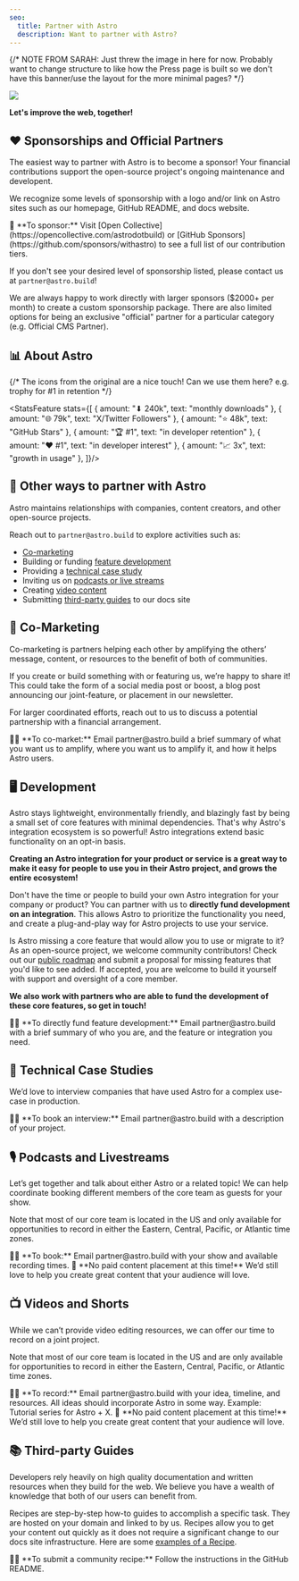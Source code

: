```yaml
---
seo:
  title: Partner with Astro
  description: Want to partner with Astro?
---
```




{/* NOTE FROM SARAH:
Just threw the image in here for now. Probably want to change structure to like how the Press page is built so we don't have this banner/use the layout for the more minimal pages? 
*/}

![](../../assets/partnerships-page-1.webp)

**Let's improve the web, together!**

## ❤ Sponsorships and Official Partners

The easiest way to partner with Astro is to become a sponsor! Your financial contributions support the open-source project's ongoing maintenance and developent.

We recognize some levels of sponsorship with a logo and/or link on Astro sites such as our homepage, GitHub README, and docs website.

<Note color="red">
  💸 **To sponsor:** Visit [Open Collective](https://opencollective.com/astrodotbuild) or [GitHub Sponsors](https://github.com/sponsors/withastro) to see a full list of our contribution tiers.
</Note>

If you don't see your desired level of sponsorship listed, please contact us at `partner@astro.build`!

We are always happy to work directly with larger sponsors ($2000+ per month) to create a custom sponsorship package. There are also limited options for being an exclusive "official" partner for a particular category (e.g. Official CMS Partner).

## 📊 About Astro

{/* The icons from the original are a nice touch! Can we use them here? e.g. trophy for #1 in retention */}

<StatsFeature stats={[
  { amount: "⬇ 240k", text: "monthly downloads" },
  { amount: "🌐 79k", text: "X/Twitter Followers" },
  { amount: "⭐ 48k", text: "GitHub Stars" },
  { amount: "🏆 #1", text: "in developer retention" },
  { amount: "❤ #1", text: "in developer interest" },
  { amount: "📈 3x", text: "growth in usage" },
]}/>

## 🤝 Other ways to partner with Astro

Astro maintains relationships with companies, content creators, and other open-source projects.

Reach out to `partner@astro.build` to explore activities such as:

- [Co-marketing](#-co-marketing)
- Building or funding [feature development](#-development)
- Providing a [technical case study](#-technical-case-studies)
- Inviting us on [podcasts or live streams](#-podcasts-and-livestreams)
- Creating [video content](#-videos-and-shorts)
- Submitting [third-party guides](#-third-party-guides) to our docs site

## 📣 Co-Marketing

Co-marketing is partners helping each other by amplifying the others’ message, content, or resources to the benefit of both of communities. 

If you create or build something with or featuring us, we’re happy to share it! This could take the form of a social media post or boost, a blog post announcing our joint-feature, or placement in our newsletter.

For larger coordinated efforts, reach out to us to discuss a potential partnership with a financial arrangement.

<Note color="orange">
  ✍🏻 **To co-market:** Email partner@astro.build a brief summary of what you want us to amplify, where you want us to amplify it, and how it helps Astro users.
</Note>

## 🖥 Development

Astro stays lightweight, environmentally friendly, and blazingly fast by being a small set of core features with minimal dependencies. That's why Astro's integration ecosystem is so powerful! Astro integrations extend basic functionality on an opt-in basis. 

**Creating an Astro integration for your product or service is a great way to make it easy for people to use you in their Astro project, and grows the entire ecosystem!**

Don't have the time or people to build your own Astro integration for your company or product? You can partner with us to **directly fund development on an integration**. This allows Astro to prioritize the functionality you need, and create a plug-and-play way for Astro projects to use your service.

Is Astro missing a core feature that would allow you to use or migrate to it? As an open-source project, we welcome community contributors! Check out our [public roadmap](https://github.com/withastro/roadmap) and submit a proposal for missing features that you'd like to see added. If accepted, you are welcome to build it yourself with support and oversight of a core member.

**We also work with partners who are able to fund the development of these core features, so get in touch!**

<Note color="blue">
  ✍🏻 **To directly fund feature development:** Email partner@astro.build with a brief summary of who you are, and the feature or integration you need. 
</Note>

## 📑 Technical Case Studies

We’d love to interview companies that have used Astro for a complex use-case in production.

<Note color="purple">
  ✍🏻 **To book an interview:** Email partner@astro.build with a description of your project.
</Note>

## 🎙 Podcasts and Livestreams

Let’s get together and talk about either Astro or a related topic! We can help coordinate booking different members of the core team as guests for your show.

Note that most of our core team is located in the US and only available for opportunities to record in either the Eastern, Central, Pacific, or Atlantic time zones.

<Note color="purple">
  ✍🏻 **To book:** Email partner@astro.build with your show and available recording times.
</Note>

<Note color="orange">
  💸 **No paid content placement at this time!**
We’d still love to help you create great content that your audience will love.
</Note>

## 📺 Videos and Shorts

While we can’t provide video editing resources, we can offer our time to record on a joint project.

Note that most of our core team is located in the US and are only available for opportunities to record in either the Eastern, Central, Pacific, or Atlantic time zones.

<Note color="purple">
  ✍🏻 **To record:** Email partner@astro.build with your idea, timeline, and resources. All ideas should incorporate Astro in some way. Example: Tutorial series for Astro + X.
</Note>

<Note color="orange">
  💸 **No paid content placement at this time!**
We’d still love to help you create great content that your audience will love.
</Note>

## 📚 Third-party Guides

Developers rely heavily on high quality documentation and written resources when they build for the web. We believe you have a wealth of knowledge that both of our users can benefit from.

Recipes are step-by-step how-to guides to accomplish a specific task. They are hosted on your domain and linked to by us. Recipes allow you to get your content out quickly as it does not require a significant change to our docs site infrastructure. Here are some [examples of a Recipe](https://docs.astro.build/en/recipes/#community-resources).

<Note color="purple">
  ✍🏻 **To submit a community recipe:** Follow the instructions in the GitHub README.
</Note>
